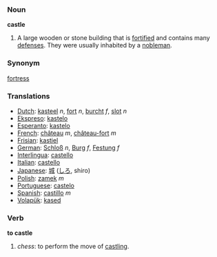 ===  Noun ===

'''castle'''

#A large wooden or stone building that is [[fortified]] and contains many [[defense]]s.  They were usually inhabited by a [[nobleman]].

=== Synonym ===
[[fortress]]

=== Translations ===
*[[Dutch]]: [[kasteel]] ''n'', [[fort]] ''n'', [[burcht]] ''f'', [[slot]] ''n''
*[[Ekspreso]]: [[kastelo]]
*[[Esperanto]]: [[kastelo]]
*[[French]]: [[château]] ''m'', [[château-fort]] ''m''
*[[Frisian]]: [[kastiel]]
*[[German]]: [[Schloß]] ''n'', [[Burg]] ''f'', [[Festung]] ''f''
*[[Interlingua]]: [[castello]] 
*[[Italian]]: [[castello]]
*[[Japanese]]: [[城]] ([[しろ]], shiro)
*[[Polish]]: [[zamek]] ''m''
*[[Portuguese]]: [[castelo]] 
*[[Spanish]]: [[castillo]] ''m''
*[[Volapük]]: [[kased]]

=== Verb ===

'''to castle'''

#''chess'': to perform the move of [[castling]].